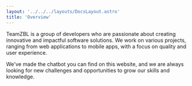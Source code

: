 ```yaml
---
layout: '../../../layouts/DocsLayout.astro'
title: 'Overview'
---
```


TeamZBL is a group of developers who are passionate about creating innovative and impactful software solutions. We work on various projects, ranging from web applications to mobile apps, with a focus on quality and user experience.

We've made the chatbot you can find on this website, and we are always looking for new challenges and opportunities to grow our skills and knowledge.
